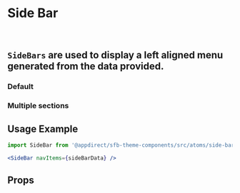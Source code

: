
<Meta of={SideBarStories} />

# Side Bar

<br />

## `SideBars` are used to display a left aligned menu generated from the data provided.

### Default

<Canvas>
  <Story of={SideBarStories.Default} />
</Canvas>

### Multiple sections

<Canvas>
  <Story of={SideBarStories.MultipleSections} />
</Canvas>

## Usage Example

<CollapsibleJsonSnippet summary="content" code={sideBarMock} />

```jsx
import SideBar from '@appdirect/sfb-theme-components/src/atoms/side-bar/SideBar'

<SideBar navItems={sideBarData} />

```

## Props

<ArgsTable of={SideBar} />
